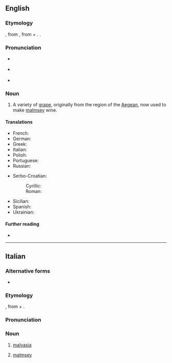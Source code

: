 {{also|Malvasia}}

==English==

===Etymology===
{{bor|en|it|-}}, from {{der|en|grc|Μονεμβασία||{{w|Monemvasia}}|pos=a city on the Peloponnese}}, from {{m|grc|μόνος||only one}} + {{m|grc|ἔμβασις||entering into|pos={{m|grc|ἐν|tr=-}} + {{m|grc|βάσις|tr=-}}}}. {{doublet|en|malvoisie}}.

===Pronunciation===
* {{a|UK}} {{IPA|en|/ˌmalvəˈsɪə/}}
* {{a|US}} {{IPA|en|/ˌmælvəˈsi.ə/|/ˌmælvəˈzi.ə/}}
* {{rhymes|en|ɪə|iːə|s2=4}}

===Noun===
{{en-noun|~}}

# A variety of [[grape]], originally from the region of the [[Aegean]], now used to make [[malmsey]] wine.

====Translations====
{{trans-top|grapevine used to make malmsey}}
* French: {{t+|fr|malvoisie|m|f}}
* German: {{t|de|Malvasier|m}}
* Greek: {{t|el|μαλβαζία|f}}
* Italian: {{t+|it|malvasia|f|m}}
* Polish: {{t+|pl|małmazja|f}}
* Portuguese: {{t+|pt|malvasia|m|f}}
* Russian: {{t+|ru|мальва́зия|f}}
{{trans-mid}}
* Serbo-Croatian:
*: Cyrillic: {{t|sh|ма̀лва̄зија|f}}
*: Roman: {{t+|sh|màlvāzija|f}}
* Sicilian: {{t|scn|marvasìa|m|f}}
* Spanish: {{t|es|malvasía|f}}
* Ukrainian: {{t|uk|мальва́зія|f}}
{{trans-bottom}}

====Further reading====
* {{pedia}}

{{topics|en|Grapevines}}

----

==Italian==
{{wikipedia|lang=it}}

===Alternative forms===
* {{alter|it|malvagia||archaic}}

===Etymology===
{{der|it|grc|Μονεμβασία||Monemvasia|pos=a city on the Peloponnese}}, from {{m|grc|μόνος||only one}} + {{m|grc|ἔμβασις||entering into|pos={{m|grc|ἐν|tr=-}} + {{m|grc|βάσις|tr=-}}}}.

===Pronunciation===
{{it-pr|malvasìa}}

===Noun===
{{it-noun|f}}

# {{lb|it|usually|_|uncountable}} [[#English|malvasia]] {{gloss|grapevine}}
# {{lb|it|usually|_|uncountable}} [[malmsey]] {{gloss|wine}}

{{C|it|Grapevines|Wines}}